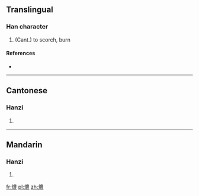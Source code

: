 ==Translingual==

===Han character===
{{Han char|rn=86|rad=火|as=13|sn=17|four=|canj=火廿田女 (FTWV)}}

# (Cant.) to scorch, burn

====References====
* {{Han ref|kx=0685.201|hdz=32240.181|uh=71F6|ud=29174}}

----

==Cantonese==

===Hanzi===
{{yue-hanzi|jyut=|y=nung1}}

# {{defn|Cantonese|sort=火13}}

----

==Mandarin==

===Hanzi===
{{cmn-hanzi|pin=|wg=}}

# {{defn|Mandarin|sort=火13}}

[[fr:燶]]
[[pl:燶]]
[[zh:燶]]